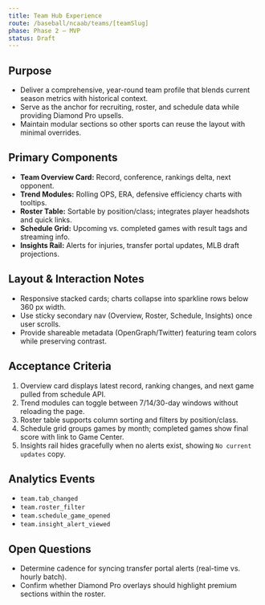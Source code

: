 ```yaml
---
title: Team Hub Experience
route: /baseball/ncaab/teams/[teamSlug]
phase: Phase 2 – MVP
status: Draft
---
```


## Purpose
- Deliver a comprehensive, year-round team profile that blends current season metrics with historical context.
- Serve as the anchor for recruiting, roster, and schedule data while providing Diamond Pro upsells.
- Maintain modular sections so other sports can reuse the layout with minimal overrides.

## Primary Components
- **Team Overview Card:** Record, conference, rankings delta, next opponent.
- **Trend Modules:** Rolling OPS, ERA, defensive efficiency charts with tooltips.
- **Roster Table:** Sortable by position/class; integrates player headshots and quick links.
- **Schedule Grid:** Upcoming vs. completed games with result tags and streaming info.
- **Insights Rail:** Alerts for injuries, transfer portal updates, MLB draft projections.

## Layout & Interaction Notes
- Responsive stacked cards; charts collapse into sparkline rows below 360 px width.
- Use sticky secondary nav (Overview, Roster, Schedule, Insights) once user scrolls.
- Provide shareable metadata (OpenGraph/Twitter) featuring team colors while preserving contrast.

## Acceptance Criteria
1. Overview card displays latest record, ranking changes, and next game pulled from schedule API.
2. Trend modules can toggle between 7/14/30-day windows without reloading the page.
3. Roster table supports column sorting and filters by position/class.
4. Schedule grid groups games by month; completed games show final score with link to Game Center.
5. Insights rail hides gracefully when no alerts exist, showing `No current updates` copy.

## Analytics Events
- `team.tab_changed`
- `team.roster_filter`
- `team.schedule_game_opened`
- `team.insight_alert_viewed`

## Open Questions
- Determine cadence for syncing transfer portal alerts (real-time vs. hourly batch).
- Confirm whether Diamond Pro overlays should highlight premium sections within the roster.

